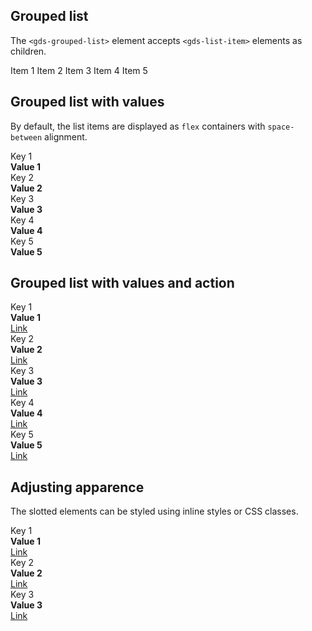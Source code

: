 
<Meta title="Components/Grouped List" />

## Grouped list

The `<gds-grouped-list>` element accepts `<gds-list-item>` elements as children.

<Canvas>
  <div style={{ dummy: registerTransitionalStyles() }}>
    <gds-grouped-list label="List label">
      <gds-list-item>Item 1</gds-list-item>
      <gds-list-item>Item 2</gds-list-item>
      <gds-list-item>Item 3</gds-list-item>
      <gds-list-item>Item 4</gds-list-item>
      <gds-list-item>Item 5</gds-list-item>
    </gds-grouped-list>
  </div>
</Canvas>

## Grouped list with values

By default, the list items are displayed as `flex` containers with `space-between` alignment.

<Canvas>
  <div style={{ dummy: registerTransitionalStyles() }}>
    <gds-grouped-list label="List label">
      <gds-list-item>
        <div>Key 1</div>
        <strong>Value 1</strong>
      </gds-list-item>
      <gds-list-item>
        <div>Key 2</div>
        <strong>Value 2</strong>
      </gds-list-item>
      <gds-list-item>
        <div>Key 3</div>
        <strong>Value 3</strong>
      </gds-list-item>
      <gds-list-item>
        <div>Key 4</div>
        <strong>Value 4</strong>
      </gds-list-item>
      <gds-list-item>
        <div>Key 5</div>
        <strong>Value 5</strong>
      </gds-list-item>
    </gds-grouped-list>
  </div>
</Canvas>

## Grouped list with values and action

<Canvas>
  <div style={{ dummy: registerTransitionalStyles() }}>
    <gds-grouped-list label="List label">
      <gds-list-item>
        <div>Key 1</div>
        <strong>Value 1</strong>
        <div>
          <a href="#">Link</a>
        </div>
      </gds-list-item>
      <gds-list-item>
        <div>Key 2</div>
        <strong>Value 2</strong>
        <div>
          <a href="#">Link</a>
        </div>
      </gds-list-item>
      <gds-list-item>
        <div>Key 3</div>
        <strong>Value 3</strong>
        <div>
          <a href="#">Link</a>
        </div>
      </gds-list-item>
      <gds-list-item>
        <div>Key 4</div>
        <strong>Value 4</strong>
        <div>
          <a href="#">Link</a>
        </div>
      </gds-list-item>
      <gds-list-item>
        <div>Key 5</div>
        <strong>Value 5</strong>
        <div>
          <a href="#">Link</a>
        </div>
      </gds-list-item>
    </gds-grouped-list>
  </div>
</Canvas>

## Adjusting apparence

The slotted elements can be styled using inline styles or CSS classes.

<Canvas>
  <div style={{ dummy: registerTransitionalStyles() }}>
    <gds-grouped-list label="List label">
      <gds-list-item
        style={{
          justifyContent: 'left',
        }}
      >
        <div>Key 1</div>
        <strong>Value 1</strong>
        <div>
          <a href="#">Link</a>
        </div>
      </gds-list-item>
      <gds-list-item
        style={{
          justifyContent: 'left',
        }}
      >
        <div>Key 2</div>
        <strong>Value 2</strong>
        <div>
          <a href="#">Link</a>
        </div>
      </gds-list-item>
      <gds-list-item
        style={{
          justifyContent: 'left',
        }}
      >
        <div>Key 3</div>
        <strong>Value 3</strong>
        <div>
          <a href="#">Link</a>
        </div>
      </gds-list-item>
    </gds-grouped-list>
  </div>
</Canvas>
